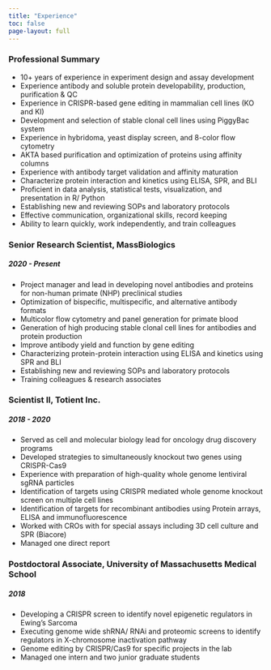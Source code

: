 ```yaml
---
title: "Experience"
toc: false
page-layout: full
---
```


### Professional Summary

-   10+ years of experience in experiment design and assay development
-   Experience antibody and soluble protein developability, production, purification & QC
-   Experience in CRISPR-based gene editing in mammalian cell lines (KO and KI)
-   Development and selection of stable clonal cell lines using PiggyBac system
-   Experience in hybridoma, yeast display screen, and 8-color flow cytometry
-   AKTA based purification and optimization of proteins using affinity columns
-   Experience with antibody target validation and affinity maturation
-   Characterize protein interaction and kinetics using ELISA, SPR, and BLI
-   Proficient in data analysis, statistical tests, visualization, and presentation in R/ Python
-   Establishing new and reviewing SOPs and laboratory protocols
-   Effective communication, organizational skills, record keeping
-   Ability to learn quickly, work independently, and train colleagues

### Senior Research Scientist, MassBiologics

##### 2020 - Present

-   Project manager and lead in developing novel antibodies and proteins for non-human primate (NHP) preclinical studies
-   Optimization of bispecific, multispecific, and alternative antibody formats
-   Multicolor flow cytometry and panel generation for primate blood
-   Generation of high producing stable clonal cell lines for antibodies and protein production
-   Improve antibody yield and function by gene editing
-   Characterizing protein-protein interaction using ELISA and kinetics using SPR and BLI
-   Establishing new and reviewing SOPs and laboratory protocols
-   Training colleagues & research associates

### Scientist II, Totient Inc.

##### 2018 - 2020

-   Served as cell and molecular biology lead for oncology drug discovery programs
-   Developed strategies to simultaneously knockout two genes using CRISPR-Cas9
-   Experience with preparation of high-quality whole genome lentiviral sgRNA particles
-   Identification of targets using CRISPR mediated whole genome knockout screen on multiple cell lines
-   Identification of targets for recombinant antibodies using Protein arrays, ELISA and immunofluorescence
-   Worked with CROs with for special assays including 3D cell culture and SPR (Biacore)
-   Managed one direct report

### Postdoctoral Associate, University of Massachusetts Medical School

##### 2018

-   Developing a CRISPR screen to identify novel epigenetic regulators in Ewing’s Sarcoma
-   Executing genome wide shRNA/ RNAi and proteomic screens to identify regulators in X-chromosome inactivation pathway
-   Genome editing by CRISPR/Cas9 for specific projects in the lab
-   Managed one intern and two junior graduate students
